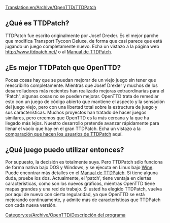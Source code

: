 [[Translation:en/Archive/OpenTTD/TTDPatch]]

==¿Qué es TTDPatch?==
TTDPatch fue escrito originalmente por Josef Drexler. Es el mejor parche que modifica Transport Tycoon Deluxe, de forma que casi parece que está jugando un juego completamente nuevo. Echa un vistazo a la página web http://www.ttdpatch.net/ o al [http://wiki.ttdpatch.net/tiki-index.php Manual de TTDPatch].

==¿Es mejor TTDPatch que OpenTTD?==
Pocas cosas hay que se puedan mejorar de un viejo juego sin tener que reescribirlo completamente.
Mientras que Josef Drexler y muchos de los desarrolladores más recientes han realizado mejoras extraordinarias para el 'Patch', algunas cosas no se pueden mejorar.
OpenTTD trata de remediar esto con un juego de código abierto que mantiene el aspecto y la sensación del juego viejo, pero con una libertad total sobre la estructura de juego y sus características.
Muchos proyectos han tratado de hacer juegos similares, pero creemos que OpenTTD es la más cercana y la que ha llegado más lejos.
Nuestro desarrollo pretende avanzar rápidamente para llenar el vacío que hay en el gran TTDPatch. Echa un vistazo a la [[es/Archive/OpenTTD/Comparación entre las características de OpenTTD y de TTDPatch|comparación que hacen los usuarios de TTDPatch]] aquí.

==¿Qué juego puedo utilizar entonces?==
Por supuesto, la decisión es totalmente suya. Pero TTDPatch sólo funciona de forma nativa bajo DOS y Windows, y se ejecuta en Linux bajo [https://www.wikipedia.org/wiki/es:Wine Wine]. Puede encontrar más detalles en el [http://wiki.ttdpatch.net/tiki-index.php?page=TTDonLinux Manual de TTDPatch]. Si tiene alguna duda, pruebe los dos. Actualmente, el 'patch', tiene ventaja en ciertas características, como son los nuevos gráficos, mientras OpenTTD tiene mapas grandes y una red de trabajo. Si usted ha elegido TTDPatch, vuelva por aquí de nuevo con cierta regularidad, ya que OpenTTD se está mejorando continuamente, y admite más de características que TTDPatch con cada nueva versión.

[[Category:es/Archive/OpenTTD/Descripción del programa]]